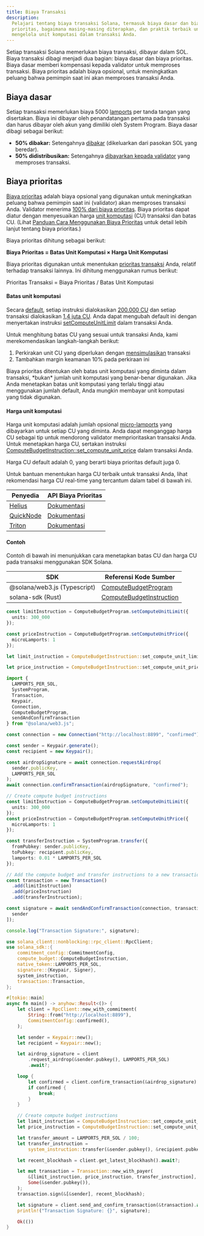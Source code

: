 ```yaml
---
title: Biaya Transaksi
description:
  Pelajari tentang biaya transaksi Solana, termasuk biaya dasar dan biaya
  prioritas, bagaimana masing-masing diterapkan, dan praktik terbaik untuk
  mengelola unit komputasi dalam transaksi Anda.
---
```


Setiap transaksi Solana memerlukan biaya transaksi, dibayar dalam SOL. Biaya
transaksi dibagi menjadi dua bagian: biaya dasar dan biaya prioritas. Biaya
dasar memberi kompensasi kepada validator untuk memproses transaksi. Biaya
prioritas adalah biaya opsional, untuk meningkatkan peluang bahwa pemimpin saat
ini akan memproses transaksi Anda.

## Biaya dasar

Setiap transaksi memerlukan biaya 5000
[lamports](/docs/references/terminology#lamport) per tanda tangan yang
disertakan. Biaya ini dibayar oleh penandatangan pertama pada transaksi dan
harus dibayar oleh akun yang dimiliki oleh System Program. Biaya dasar dibagi
sebagai berikut:

- **50% dibakar:** Setengahnya
  [dibakar](https://github.com/anza-xyz/agave/blob/v2.1.13/sdk/fee-calculator/src/lib.rs#L70)
  (dikeluarkan dari pasokan SOL yang beredar).
- **50% didistribusikan:** Setengahnya
  [dibayarkan kepada validator](https://github.com/anza-xyz/agave/blob/e621336acad4f5d6e5b860eaa1b074b01c99253c/runtime/src/bank/fee_distribution.rs#L58-L62)
  yang memproses transaksi.

## Biaya prioritas

[Biaya prioritas](https://github.com/anza-xyz/agave/blob/v2.2.14/compute-budget/src/compute_budget_limits.rs#L47-L48)
adalah biaya opsional yang digunakan untuk meningkatkan peluang bahwa pemimpin
saat ini (validator) akan memproses transaksi Anda. Validator menerima
[100% dari biaya prioritas](https://github.com/solana-foundation/solana-improvement-documents/blob/main/proposals/0096-reward-collected-priority-fee-in-entirety.md).
Biaya prioritas dapat diatur dengan menyesuaikan harga
[unit komputasi](/docs/references/terminology#compute-units) (CU) transaksi dan
batas CU. (Lihat
[Panduan Cara Menggunakan Biaya Prioritas](/developers/guides/advanced/how-to-use-priority-fees)
untuk detail lebih lanjut tentang biaya prioritas.)

Biaya prioritas dihitung sebagai berikut:

**Biaya Prioritas = Batas Unit Komputasi × Harga Unit Komputasi**

Biaya prioritas digunakan untuk menentukan
[prioritas transaksi](https://github.com/anza-xyz/agave/blob/v2.2.14/core/src/banking_stage/transaction_scheduler/receive_and_buffer.rs#L646)
Anda, relatif terhadap transaksi lainnya. Ini dihitung menggunakan rumus
berikut:

Prioritas Transaksi = Biaya Prioritas / Batas Unit Komputasi

#### Batas unit komputasi

Secara
[default](https://github.com/anza-xyz/agave/blob/v2.1.13/compute-budget/src/compute_budget.rs#L149-L197),
setiap instruksi dialokasikan
[200.000 CU](https://github.com/anza-xyz/agave/blob/v2.1.13/compute-budget/src/compute_budget_limits.rs#L10)
dan setiap transaksi dialokasikan
[1,4 juta CU](https://github.com/anza-xyz/agave/blob/v2.1.13/compute-budget/src/compute_budget_limits.rs#L14).
Anda dapat mengubah default ini dengan menyertakan instruksi
[setComputeUnitLimit](https://github.com/anza-xyz/agave/blob/v2.1.13/sdk/src/compute_budget.rs#L42-L44)
dalam transaksi Anda.

Untuk menghitung batas CU yang sesuai untuk transaksi Anda, kami
merekomendasikan langkah-langkah berikut:

1. Perkirakan unit CU yang diperlukan dengan
   [mensimulasikan](/developers/guides/advanced/how-to-request-optimal-compute)
   transaksi
2. Tambahkan margin keamanan 10% pada perkiraan ini

<Callout type="warn">
  Biaya prioritas ditentukan oleh batas unit komputasi yang diminta dalam
  transaksi, *bukan* jumlah unit komputasi yang benar-benar digunakan. Jika Anda
  menetapkan batas unit komputasi yang terlalu tinggi atau menggunakan jumlah
  default, Anda mungkin membayar unit komputasi yang tidak digunakan.
</Callout>

#### Harga unit komputasi

Harga unit komputasi adalah jumlah opsional
[micro-lamports](/docs/references/terminology#micro-lamports) yang dibayarkan
untuk setiap CU yang diminta. Anda dapat menganggap harga CU sebagai tip untuk
mendorong validator memprioritaskan transaksi Anda. Untuk menetapkan harga CU,
sertakan instruksi
[ComputeBudgetInstruction::set_compute_unit_price](https://github.com/anza-xyz/agave/blob/v2.1.13/sdk/src/compute_budget.rs#L48-L50)
dalam transaksi Anda.

<Callout>
  Harga CU default adalah 0, yang berarti biaya prioritas default juga 0.
</Callout>

Untuk bantuan menentukan harga CU terbaik untuk transaksi Anda, lihat
rekomendasi harga CU real-time yang tercantum dalam tabel di bawah ini.

| Penyedia                                | API Biaya Prioritas                                                             |
| --------------------------------------- | ------------------------------------------------------------------------------- |
| [Helius](https://www.helius.dev/)       | [Dokumentasi](https://docs.helius.dev/solana-apis/priority-fee-api)             |
| [QuickNode](https://www.quicknode.com/) | [Dokumentasi](https://marketplace.quicknode.com/add-on/solana-priority-fee)     |
| [Triton](https://triton.one/)           | [Dokumentasi](https://docs.triton.one/chains/solana/improved-priority-fees-api) |

#### Contoh

Contoh di bawah ini menunjukkan cara menetapkan batas CU dan harga CU pada
transaksi menggunakan SDK Solana.

| SDK                          | Referensi Kode Sumber                                                                                                        |
| ---------------------------- | ---------------------------------------------------------------------------------------------------------------------------- |
| @solana/web3.js (Typescript) | [ComputeBudgetProgram](https://github.com/solana-foundation/solana-web3.js/blob/v1.98.0/src/programs/compute-budget.ts#L218) |
| solana-sdk (Rust)            | [ComputeBudgetInstruction](https://github.com/anza-xyz/agave/blob/v2.1.13/sdk/src/compute_budget.rs#L17-L31)                 |

<CodeTabs storage="compute-budget">

```ts !! title="Typescript"
const limitInstruction = ComputeBudgetProgram.setComputeUnitLimit({
  units: 300_000
});

const priceInstruction = ComputeBudgetProgram.setComputeUnitPrice({
  microLamports: 1
});
```

```rust !! title="Rust"
let limit_instruction = ComputeBudgetInstruction::set_compute_unit_limit(300_000);

let price_instruction = ComputeBudgetInstruction::set_compute_unit_price(1);
```

</CodeTabs>

<CodeTabs storage="compute-budget" flags="r">

```ts !! title="Typescript"
import {
  LAMPORTS_PER_SOL,
  SystemProgram,
  Transaction,
  Keypair,
  Connection,
  ComputeBudgetProgram,
  sendAndConfirmTransaction
} from "@solana/web3.js";

const connection = new Connection("http://localhost:8899", "confirmed");

const sender = Keypair.generate();
const recipient = new Keypair();

const airdropSignature = await connection.requestAirdrop(
  sender.publicKey,
  LAMPORTS_PER_SOL
);
await connection.confirmTransaction(airdropSignature, "confirmed");

// Create compute budget instructions
const limitInstruction = ComputeBudgetProgram.setComputeUnitLimit({
  units: 300_000
});
const priceInstruction = ComputeBudgetProgram.setComputeUnitPrice({
  microLamports: 1
});

const transferInstruction = SystemProgram.transfer({
  fromPubkey: sender.publicKey,
  toPubkey: recipient.publicKey,
  lamports: 0.01 * LAMPORTS_PER_SOL
});

// Add the compute budget and transfer instructions to a new transaction
const transaction = new Transaction()
  .add(limitInstruction)
  .add(priceInstruction)
  .add(transferInstruction);

const signature = await sendAndConfirmTransaction(connection, transaction, [
  sender
]);

console.log("Transaction Signature:", signature);
```

```rust !! title="Rust"
use solana_client::nonblocking::rpc_client::RpcClient;
use solana_sdk::{
    commitment_config::CommitmentConfig,
    compute_budget::ComputeBudgetInstruction,
    native_token::LAMPORTS_PER_SOL,
    signature::{Keypair, Signer},
    system_instruction,
    transaction::Transaction,
};

#[tokio::main]
async fn main() -> anyhow::Result<()> {
    let client = RpcClient::new_with_commitment(
        String::from("http://localhost:8899"),
        CommitmentConfig::confirmed(),
    );

    let sender = Keypair::new();
    let recipient = Keypair::new();

    let airdrop_signature = client
        .request_airdrop(&sender.pubkey(), LAMPORTS_PER_SOL)
        .await?;

    loop {
        let confirmed = client.confirm_transaction(&airdrop_signature).await?;
        if confirmed {
            break;
        }
    }

    // Create compute budget instructions
    let limit_instruction = ComputeBudgetInstruction::set_compute_unit_limit(300_000);
    let price_instruction = ComputeBudgetInstruction::set_compute_unit_price(1);

    let transfer_amount = LAMPORTS_PER_SOL / 100;
    let transfer_instruction =
        system_instruction::transfer(&sender.pubkey(), &recipient.pubkey(), transfer_amount);

    let recent_blockhash = client.get_latest_blockhash().await?;

    let mut transaction = Transaction::new_with_payer(
        &[limit_instruction, price_instruction, transfer_instruction],
        Some(&sender.pubkey()),
    );
    transaction.sign(&[&sender], recent_blockhash);

    let signature = client.send_and_confirm_transaction(&transaction).await?;
    println!("Transaction Signature: {}", signature);

    Ok(())
}
```

</CodeTabs>
